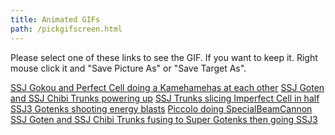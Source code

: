```yaml
---
title: Animated GIFs
path: /pickgifscreen.html
---
```


Please select one of these links to see the GIF. If you want to keep it. Right mouse click it and "Save Picture As" or "Save Target As".

[SSJ Gokou and Perfect Cell doing a Kamehamehas at each other](goku_cell.gif.html)
[SSJ Goten and SSJ Chibi Trunks powering up](gotentrunks.gif.html)
[SSJ Trunks slicing Imperfect Cell in half](trunks_cell.gif.html)
[SSJ3 Gotenks shooting energy blasts](Gotenks.gif.html)
[Piccolo doing SpecialBeamCannon](cannon.gif.html)
[SSJ Goten and SSJ Chibi Trunks fusing to Super Gotenks then going SSJ3](Fusion.gif.html)
